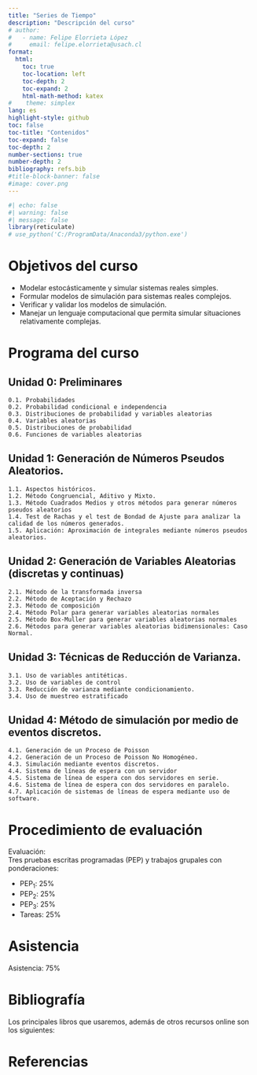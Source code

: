 ```yaml
---
title: "Series de Tiempo"
description: "Descripción del curso"
# author:
#   - name: Felipe Elorrieta López
#     email: felipe.elorrieta@usach.cl
format:
  html:
    toc: true
    toc-location: left
    toc-depth: 2
    toc-expand: 2
    html-math-method: katex
#    theme: simplex
lang: es
highlight-style: github
toc: false
toc-title: "Contenidos"
toc-expand: false
toc-depth: 2
number-sections: true
number-depth: 2
bibliography: refs.bib
#title-block-banner: false
#image: cover.png
---
```



```r
#| echo: false
#| warning: false
#| message: false
library(reticulate)
# use_python('C:/ProgramData/Anaconda3/python.exe')
```



# Objetivos del curso 

::: {.callout-tip appearance="simple" icon=false}
- Modelar estocásticamente y simular sistemas reales simples. 
- Formular modelos de simulación
para sistemas reales complejos. 
- Verificar y validar los modelos de simulación. 
- Manejar un lenguaje computacional que permita simular situaciones relativamente complejas.
:::

# Programa del curso

::: {.callout-tip collapse="true" icon=false}
## Unidad 0: Preliminares

    0.1. Probabilidades
    0.2. Probabilidad condicional e independencia
    0.3. Distribuciones de probabilidad y variables aleatorias
    0.4. Variables aleatorias
    0.5. Distribuciones de probabilidad
    0.6. Funciones de variables aleatorias
    
:::

::: {.callout-tip collapse="true" icon=false}
## Unidad 1: Generación de Números Pseudos Aleatorios.
    
    1.1. Aspectos históricos.
    1.2. Método Congruencial, Aditivo y Mixto.
    1.3. Método Cuadrados Medios y otros métodos para generar números pseudos aleatorios
    1.4. Test de Rachas y el test de Bondad de Ajuste para analizar la calidad de los números generados.
    1.5. Aplicación: Aproximación de integrales mediante números pseudos aleatorios.
:::

::: {.callout-tip collapse="true" icon=false}
## Unidad 2: Generación de Variables Aleatorias (discretas y continuas)

    2.1. Método de la transformada inversa
    2.2. Método de Aceptación y Rechazo
    2.3. Método de composición
    2.4. Método Polar para generar variables aleatorias normales
    2.5. Método Box-Muller para generar variables aleatorias normales
    2.6. Métodos para generar variables aleatorias bidimensionales: Caso Normal.
:::

::: {.callout-tip collapse="true" icon=false}
## Unidad 3: Técnicas de Reducción de Varianza.

    3.1. Uso de variables antitéticas.
    3.2. Uso de variables de control
    3.3. Reducción de varianza mediante condicionamiento.
    3.4. Uso de muestreo estratificado
:::

::: {.callout-tip collapse="true" icon=false}
## Unidad 4: Método de simulación por medio de eventos discretos.

    4.1. Generación de un Proceso de Poisson
    4.2. Generación de un Proceso de Poisson No Homogéneo.
    4.3. Simulación mediante eventos discretos.
    4.4. Sistema de líneas de espera con un servidor
    4.5. Sistema de línea de espera con dos servidores en serie.
    4.6. Sistema de línea de espera con dos servidores en paralelo.
    4.7. Aplicación de sistemas de líneas de espera mediante uso de software.
:::

# Procedimiento de evaluación

::: {.callout-tip appearance="simple" icon=false}
[Evaluación:]{.green}</br>
Tres pruebas escritas programadas (PEP) y trabajos grupales con ponderaciones:

- PEP$_1$: 25$\%$
- PEP$_2$: 25$\%$
- PEP$_3$: 25$\%$
- Tareas: 25$\%$
:::

# Asistencia

::: {.callout-tip appearance="simple" icon=false}
[Asistencia:]{.green} 75$\%$
:::

# Bibliografía

Los principales libros que usaremos, además de otros recursos online son los siguientes:

::: {layout-ncol=4}


:::

# Referencias

::: {#refs}
:::
